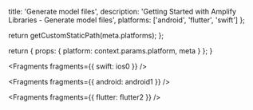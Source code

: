 
  title: 'Generate model files',
  description: 'Getting Started with Amplify Libraries - Generate model files',
  platforms: ['android', 'flutter', 'swift']
};

  return getCustomStaticPath(meta.platforms);
};

  return {
    props: {
      platform: context.params.platform,
      meta
    }
  };
}


<Fragments fragments={{ swift: ios0 }} />


<Fragments fragments={{ android: android1 }} />


<Fragments fragments={{ flutter: flutter2 }} />


